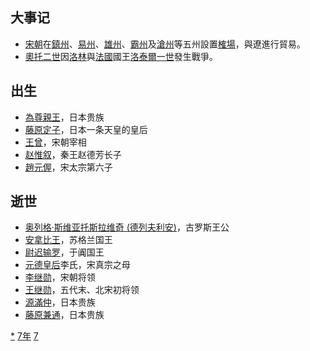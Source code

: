 {{yearTOC|977|于阗'''[[天尊|天尊]]十一年'''；辽'''[[保寧|保寧]]九年'''；北汉'''[[广运_(刘继元)|广运]]四年'''；北宋（吴越）'''[[太平兴国|太平兴国]]二年'''；大理'''[[明政_(段素順)|明政]]九年'''；越南'''[[太平_(丁部領)|太平]]八年'''；定安國'''[[元興_(定安國)|元興]]二年'''；日本'''[[貞元_(圓融天皇)|貞元]]二年'''}}

== 大事记 ==
*[[宋朝|宋朝]]在[[鎮州|鎮州]]、[[易州|易州]]、[[雄州|雄州]]、[[霸州|霸州]]及[[滄州|滄州]]等五州設置[[榷場|榷場]]，與遼進行貿易。 
*[[奧托二世_(神聖羅馬帝國)|奧托二世]]因[[洛林|洛林]]與[[法國|法國]]國王[[洛泰爾一世|洛泰爾一世]]發生戰爭。

== 出生 ==
*[[為尊親王|為尊親王]]，日本贵族
*[[藤原定子|藤原定子]]，日本一条天皇的皇后
*[[王曾|王曾]]，宋朝宰相
*[[赵惟叙|赵惟叙]]，秦王赵德芳长子
*[[趙元偓|趙元偓]]，宋太宗第六子

== 逝世 ==
*[[奥列格·斯维亚托斯拉维奇_(德列夫利安)|奥列格·斯维亚托斯拉维奇 (德列夫利安)]]，古罗斯王公
*[[安拿比王|安拿比王]]，苏格兰国王
*[[尉迟输罗|尉迟输罗]]，于阗国王
*[[元德皇后|元德皇后]]李氏，宋真宗之母
*[[李继勋_(宋朝)|李继勋]]，宋朝将领
*[[王继勋_(外戚)|王继勋]]，五代末、北宋初将领
*[[源滿仲|源滿仲]]，日本贵族
*[[藤原兼通|藤原兼通]]，日本贵族
{{Wikisource year mention}}

[[Category:977年|*]]
[[Category:970年代|7年]]
[[Category:10世纪各年|7]]